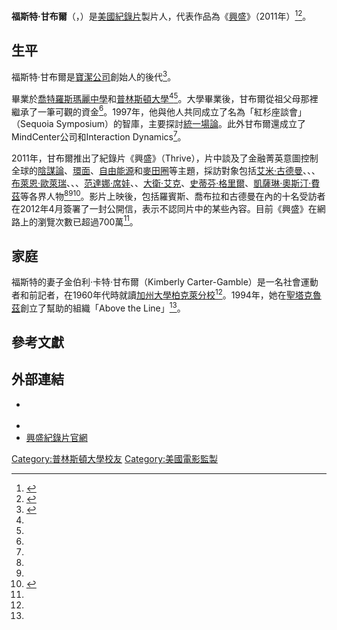 {{Infobox person
| 姓名 = 福斯特·甘布爾
| 圖像 = 
| 圖像說明 = 
| 原文名 = Foster Gamble
| 語系 = en
| 出生日期 = {{birth year and age|1948}}
| 出生地點 = 
| 居住地 = {{美國}}[[加州|加州]][[聖塔克魯茲_(加利福尼亞州)|聖塔克魯茲]]
| 國籍 = 
| 職業 = 
| 知名作品 = 《[[興盛|興盛]]》
| 配偶 = 金伯利·卡特·甘布爾
| 母校 = [[普林斯頓大學|普林斯頓大學]]
}}
'''福斯特·甘布爾'''（{{lang-en|Foster Gamble}}，{{bd|1948年||}}）是[[美國|美國]][[紀錄片|紀錄片]]製片人，代表作品為《[[興盛|興盛]]》（2011年）<ref name=":0">{{Cite news|title=Scions and Wonders: Has a Procter and Gamble Heir Discovered the Key to Universal Energy?|url=http://betabeat.com/2012/09/scions-and-wonders-has-a-proctor-and-gamble-heir-discovered-the-key-to-universal-energy/|accessdate=2021-01-23|publisher=New York Observer|archiveurl=https://web.archive.org/web/20120928015430/http://betabeat.com/2012/09/scions-and-wonders-has-a-proctor-and-gamble-heir-discovered-the-key-to-universal-energy/|archivedate=2012-09-28|date=2012-09-26}}</ref><ref>{{cite book|author1=Judith L. Cameron|title=''Spiritual and Galactic Awakening: The Cosmic Classroom...An Ongoing Story''|date=2019|publisher=Balboa Press|isbn=9781982234744}}</ref>。

== 生平 ==
福斯特·甘布爾是[[寶潔公司|寶潔公司]]創始人{{link-en|詹姆斯·甘布爾|James Gamble (industrialist)}}的後代<ref name=":1">{{Cite web|title=Ready to Thrive|url=https://goodtimes.sc/santa-cruz-arts-entertainment/film/thrive-movie-review/|accessdate=2021-01-24|date=2012-03-07|last=Archer|first=Greg|work=Good Times Santa Cruz|language=en-US}}</ref>。

畢業於[[喬特羅斯瑪麗|喬特羅斯瑪麗中學]]和[[普林斯頓大學|普林斯頓大學]]<ref name=":0" /><ref name=":1" />。大學畢業後，甘布爾從祖父母那裡繼承了一筆可觀的資金<ref name=":0" />。1997年，他與他人共同成立了名為「紅杉座談會」（Sequoia Symposium）的智庫，主要探討[[統一場論|統一場論]]。此外甘布爾還成立了MindCenter公司和Interaction Dynamics<ref name=":1" />。

2011年，甘布爾推出了紀錄片《興盛》（Thrive），片中談及了金融菁英意圖控制全球的[[陰謀論|陰謀論]]、[[環面|環面]]、[[免費能源被打壓陰謀論|自由能源]]和[[麥田圈|麥田圈]]等主題，採訪對象包括[[艾米·古德曼|艾米·古德曼]]、{{link-en|芭芭拉·馬克斯·胡巴德|Barbara Marx Hubbard}}、{{link-en|約翰·羅賓斯|John Robbins (author)}}、[[布萊恩·奧列里|布萊恩·歐萊瑞]]、{{link-en|狄巴克·喬布拉|Deepak Chopra}}、{{link-en|保羅·霍肯|Paul Hawken}}、[[紈妲娜·希瓦|范達娜·席娃]]、{{link-en|G·愛德華·格里芬|G. Edward Griffin}}、[[大衛·艾克|大衛·艾克]]、[[史蒂芬·格里爾|史蒂芬·格里爾]]、[[凱薩琳·奧斯汀·費茲|凱薩琳·奧斯汀·費茲]]等各界人物<ref name=":0" /><ref name=":1" /><ref>{{Cite news|title=New Age of Paranoia|url=https://www.sfreporter.com/movies/2012/04/17/new-age-of-paranoia/|newspaper=Santa Fe Reporter|accessdate=2021-01-24|language=en-US|date=2012-04-17}}</ref>。影片上映後，包括羅賓斯、喬布拉和古德曼在內的十名受訪者在2012年4月簽署了一封公開信，表示不認同片中的某些內容。目前《興盛》在網路上的瀏覽次數已超過700萬<ref name=":0" />。

== 家庭 ==
福斯特的妻子金伯利·卡特·甘布爾（Kimberly Carter-Gamble）是一名社會運動者和前記者，在1960年代時就讀[[加州大學柏克萊分校|加州大學柏克萊分校]]<ref name=":0" />。1994年，她在[[聖塔克魯茲|聖塔克魯茲]]創立了幫助{{link-en|懸崖學生|At-risk students}}的組織「Above the Line」<ref name=":1" />。

== 參考文獻 ==
<references />

== 外部連結 ==

* {{Twitter|FosterGamble}} {{en}}
* {{IMDb name|4682948}}
* [http://www.thrivemovement.com/ 興盛紀錄片官網] {{en}}

{{DEFAULTSORT:Gamble, Foster}}
[[Category:普林斯頓大學校友|Category:普林斯頓大學校友]]
[[Category:美國電影監製|Category:美國電影監製]]
